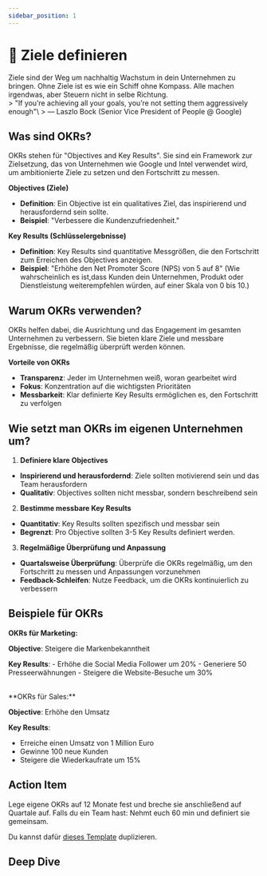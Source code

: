 ```yaml
---
sidebar_position: 1
---
```


# 🎯 Ziele definieren

<Admonition icon="📍">
  Ziele sind der Weg um nachhaltig Wachstum in dein Unternehmen zu bringen. Ohne
  Ziele ist es wie ein Schiff ohne Kompass. Alle machen irgendwas, aber Steuern
  nicht in selbe Richtung.
</Admonition>
<br />> "If you’re achieving all your goals, you’re not setting them aggressively
enough"\ > ― Laszlo Bock (Senior Vice President of People @ Google)

## Was sind OKRs?

OKRs stehen für "Objectives and Key Results". Sie sind ein Framework zur Zielsetzung, das von Unternehmen wie Google und Intel verwendet wird, um ambitionierte Ziele zu setzen und den Fortschritt zu messen.

**Objectives (Ziele)**

- **Definition**: Ein Objective ist ein qualitatives Ziel, das inspirierend und herausfordernd sein sollte.
- **Beispiel**: "Verbessere die Kundenzufriedenheit."

**Key Results (Schlüsselergebnisse)**

- **Definition**: Key Results sind quantitative Messgrößen, die den Fortschritt zum Erreichen des Objectives anzeigen.
- **Beispiel**: "Erhöhe den Net Promoter Score (NPS) von 5 auf 8" (Wie wahrscheinlich es ist,dass Kunden dein Unternehmen, Produkt oder Dienstleistung weiterempfehlen würden, auf einer Skala von 0 bis 10.)

## Warum OKRs verwenden?

OKRs helfen dabei, die Ausrichtung und das Engagement im gesamten Unternehmen zu verbessern. Sie bieten klare Ziele und messbare Ergebnisse, die regelmäßig überprüft werden können.

**Vorteile von OKRs**

- **Transparenz**: Jeder im Unternehmen weiß, woran gearbeitet wird
- **Fokus**: Konzentration auf die wichtigsten Prioritäten
- **Messbarkeit**: Klar definierte Key Results ermöglichen es, den Fortschritt zu verfolgen

## Wie setzt man OKRs im eigenen Unternehmen um?

1. **Definiere klare Objectives**

- **Inspirierend und herausfordernd**: Ziele sollten motivierend sein und das Team herausfordern
- **Qualitativ**: Objectives sollten nicht messbar, sondern beschreibend sein

2. **Bestimme messbare Key Results**

- **Quantitativ**: Key Results sollten spezifisch und messbar sein
- **Begrenzt**: Pro Objective sollten 3-5 Key Results definiert werden.

3. **Regelmäßige Überprüfung und Anpassung**

- **Quartalsweise Überprüfung**: Überprüfe die OKRs regelmäßig, um den Fortschritt zu messen und Anpassungen vorzunehmen
- **Feedback-Schleifen**: Nutze Feedback, um die OKRs kontinuierlich zu verbessern

## Beispiele für OKRs

**OKRs für Marketing:**

**Objective**: Steigere die Markenbekanntheit

**Key Results**: - Erhöhe die Social Media Follower um 20% - Generiere 50 Presseerwähnungen - Steigere die Website-Besuche um 30%

<br />
**OKRs für Sales:**

**Objective**: Erhöhe den Umsatz

**Key Results**:

- Erreiche einen Umsatz von 1 Million Euro
- Gewinne 100 neue Kunden
- Steigere die Wiederkaufrate um 15%

## Action Item

Lege eigene OKRs auf 12 Monate fest und breche sie anschließend auf Quartale auf.
Falls du ein Team hast: Nehmt euch 60 min und definiert sie gemeinsam.

Du kannst dafür [dieses Template](https://notion.yfn.info/okrs?pvs=4) duplizieren.

## Deep Dive

<TwoColumns>
  <YouTube videoId="L4N1q4RNi9I" />
  <YouTube videoId="1nEyzZnSsTg" />
  <YouTube videoId="qYAnz1PwpRA" />
  <YouTube videoId="6DTK9yDP6p0" />
</TwoColumns>
